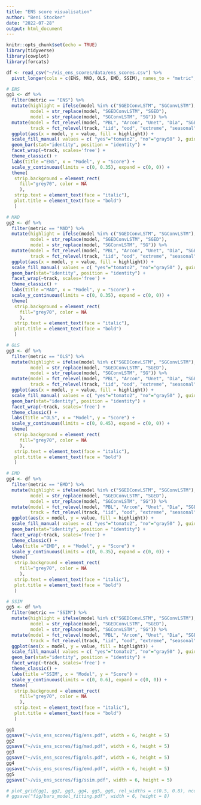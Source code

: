 ```yaml
---
title: "ENS score visualisation"
author: "Beni Stocker"
date: "2022-07-28"
output: html_document
---
```


```r
knitr::opts_chunk$set(echo = TRUE)
library(tidyverse)
library(cowplot)
library(forcats)
```

```r
df <- read_csv("~/vis_ens_scores/data/ens_scores.csv") %>% 
  pivot_longer(cols = c(ENS, MAD, OLS, EMD, SSIM), names_to = "metric", values_to = "value")
```


```r
# ENS
gg1 <- df %>% 
  filter(metric == "ENS") %>% 
  mutate(highlight = ifelse(model %in% c("SGEDConvLSTM", "SGConvLSTM"), "yes", "no"),
         model = str_replace(model, "SGEDConvLSTM", "SGED"),
         model = str_replace(model, "SGConvLSTM", "SG")) %>% 
  mutate(model = fct_relevel(model, "PBL", "Arcon", "Unet", "Dia", "SGED", "SG"),
         track = fct_relevel(track, "iid", "ood", "extreme", "seasonal")) %>% 
  ggplot(aes(x = model, y = value, fill = highlight)) +
  scale_fill_manual( values = c( "yes"="tomato2", "no"="gray50" ), guide = "none" ) +
  geom_bar(stat="identity", position = "identity") +
  facet_wrap(~track, scales='free') +
  theme_classic() +
  labs(title ="ENS", x = "Model", y = "Score") +
  scale_y_continuous(limits = c(0, 0.35), expand = c(0, 0)) +
  theme(
   strip.background = element_rect(
     fill="grey70", color = NA
     ),
   strip.text = element_text(face = "italic"),
   plot.title = element_text(face = "bold")
   )

# MAD
gg2 <- df %>% 
  filter(metric == "MAD") %>% 
  mutate(highlight = ifelse(model %in% c("SGEDConvLSTM", "SGConvLSTM"), "yes", "no"),
         model = str_replace(model, "SGEDConvLSTM", "SGED"),
         model = str_replace(model, "SGConvLSTM", "SG")) %>% 
  mutate(model = fct_relevel(model, "PBL", "Arcon", "Unet", "Dia", "SGED", "SG"),
         track = fct_relevel(track, "iid", "ood", "extreme", "seasonal")) %>% 
  ggplot(aes(x = model, y = value, fill = highlight)) +
  scale_fill_manual( values = c( "yes"="tomato2", "no"="gray50" ), guide = "none" ) +
  geom_bar(stat="identity", position = "identity") +
  facet_wrap(~track, scales='free') +
  theme_classic() +
  labs(title ="MAD", x = "Model", y = "Score") +
  scale_y_continuous(limits = c(0, 0.35), expand = c(0, 0)) +
  theme(
   strip.background = element_rect(
     fill="grey70", color = NA
     ),
   strip.text = element_text(face = "italic"),
   plot.title = element_text(face = "bold")
   )

# OLS
gg3 <- df %>% 
  filter(metric == "OLS") %>% 
  mutate(highlight = ifelse(model %in% c("SGEDConvLSTM", "SGConvLSTM"), "yes", "no"),
         model = str_replace(model, "SGEDConvLSTM", "SGED"),
         model = str_replace(model, "SGConvLSTM", "SG")) %>% 
  mutate(model = fct_relevel(model, "PBL", "Arcon", "Unet", "Dia", "SGED", "SG"),
         track = fct_relevel(track, "iid", "ood", "extreme", "seasonal")) %>% 
  ggplot(aes(x = model, y = value, fill = highlight)) +
  scale_fill_manual( values = c( "yes"="tomato2", "no"="gray50" ), guide = "none" ) +
  geom_bar(stat="identity", position = "identity") +
  facet_wrap(~track, scales='free') +
  theme_classic() +
  labs(title ="OLS", x = "Model", y = "Score") +
  scale_y_continuous(limits = c(0, 0.45), expand = c(0, 0)) +
  theme(
   strip.background = element_rect(
     fill="grey70", color = NA
     ),
   strip.text = element_text(face = "italic"),
   plot.title = element_text(face = "bold")
   )

# EMD
gg4 <- df %>% 
  filter(metric == "EMD") %>% 
  mutate(highlight = ifelse(model %in% c("SGEDConvLSTM", "SGConvLSTM"), "yes", "no"),
         model = str_replace(model, "SGEDConvLSTM", "SGED"),
         model = str_replace(model, "SGConvLSTM", "SG")) %>% 
  mutate(model = fct_relevel(model, "PBL", "Arcon", "Unet", "Dia", "SGED", "SG"),
         track = fct_relevel(track, "iid", "ood", "extreme", "seasonal")) %>% 
  ggplot(aes(x = model, y = value, fill = highlight)) +
  scale_fill_manual( values = c( "yes"="tomato2", "no"="gray50" ), guide = "none" ) +
  geom_bar(stat="identity", position = "identity") +
  facet_wrap(~track, scales='free') +
  theme_classic() +
  labs(title ="EMD", x = "Model", y = "Score") +
  scale_y_continuous(limits = c(0, 0.35), expand = c(0, 0)) +
  theme(
   strip.background = element_rect(
     fill="grey70", color = NA
     ),
   strip.text = element_text(face = "italic"),
   plot.title = element_text(face = "bold")
   )

# SSIM
gg5 <- df %>% 
  filter(metric == "SSIM") %>% 
  mutate(highlight = ifelse(model %in% c("SGEDConvLSTM", "SGConvLSTM"), "yes", "no"),
         model = str_replace(model, "SGEDConvLSTM", "SGED"),
         model = str_replace(model, "SGConvLSTM", "SG")) %>% 
  mutate(model = fct_relevel(model, "PBL", "Arcon", "Unet", "Dia", "SGED", "SG"),
         track = fct_relevel(track, "iid", "ood", "extreme", "seasonal")) %>% 
  ggplot(aes(x = model, y = value, fill = highlight)) +
  scale_fill_manual( values = c( "yes"="tomato2", "no"="gray50" ), guide = "none" ) +
  geom_bar(stat="identity", position = "identity") +
  facet_wrap(~track, scales='free') +
  theme_classic() +
  labs(title ="SSIM", x = "Model", y = "Score") +
  scale_y_continuous(limits = c(0, 0.6), expand = c(0, 0)) +
  theme(
   strip.background = element_rect(
     fill="grey70", color = NA
     ),
   strip.text = element_text(face = "italic"),
   plot.title = element_text(face = "bold")
   )

gg1
ggsave("~/vis_ens_scores/fig/ens.pdf", width = 6, height = 5)
gg2
ggsave("~/vis_ens_scores/fig/mad.pdf", width = 6, height = 5)
gg3
ggsave("~/vis_ens_scores/fig/ols.pdf", width = 6, height = 5)
gg4
ggsave("~/vis_ens_scores/fig/emd.pdf", width = 6, height = 5)
gg5
ggsave("~/vis_ens_scores/fig/ssim.pdf", width = 6, height = 5)

# plot_grid(gg1, gg2, gg3, gg4, gg5, gg6, rel_widths = c(0.5, 0.8), ncol = 2, labels = c("a", "b", "c", "d", "e", "f"))
# ggsave("fig/bars_model_fitting.pdf", width = 6, height = 8)
```